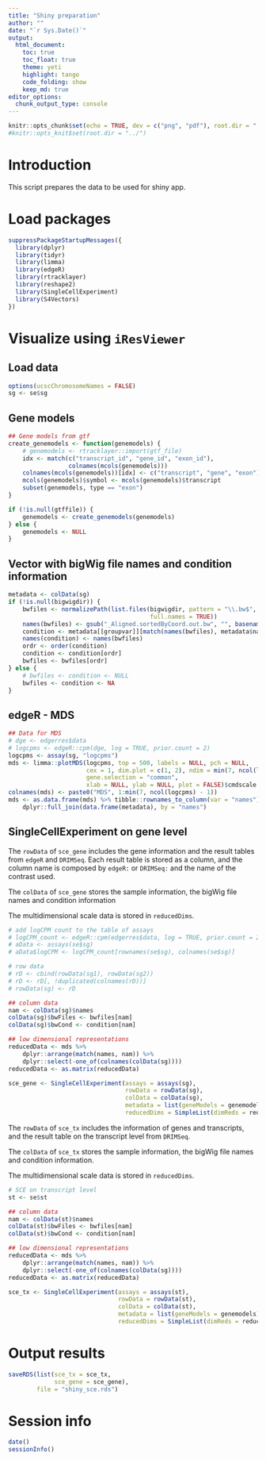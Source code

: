```yaml
---
title: "Shiny preparation"
author: ""
date: "`r Sys.Date()`"
output: 
  html_document:
    toc: true
    toc_float: true
    theme: yeti
    highlight: tango
    code_folding: show
    keep_md: true
editor_options: 
  chunk_output_type: console
---
```


```r
knitr::opts_chunk$set(echo = TRUE, dev = c("png", "pdf"), root.dir = "../")
#knitr::opts_knit$set(root.dir = "../")
```

# Introduction

This script prepares the data to be used for shiny app. 

# Load packages

```r
suppressPackageStartupMessages({
  library(dplyr)
  library(tidyr)
  library(limma)
  library(edgeR)
  library(rtracklayer)
  library(reshape2)
  library(SingleCellExperiment)
  library(S4Vectors)
})
```

# Visualize using `iResViewer`

## Load data

```r
options(ucscChromosomeNames = FALSE)
sg <- se$sg
```

## Gene models

```r
## Gene models from gtf
create_genemodels <- function(genemodels) {
    # genemodels <- rtracklayer::import(gtf_file)
    idx <- match(c("transcript_id", "gene_id", "exon_id"), 
                 colnames(mcols(genemodels)))
    colnames(mcols(genemodels))[idx] <- c("transcript", "gene", "exon")
    mcols(genemodels)$symbol <- mcols(genemodels)$transcript
    subset(genemodels, type == "exon")
}

if (!is.null(gtffile)) {
    genemodels <- create_genemodels(genemodels)
} else {
    genemodels <- NULL
}
```

## Vector with bigWig file names and condition information

```r
metadata <- colData(sg)
if (!is.null(bigwigdir)) {
    bwfiles <- normalizePath(list.files(bigwigdir, pattern = "\\.bw$", 
                                        full.names = TRUE))
    names(bwfiles) <- gsub("_Aligned.sortedByCoord.out.bw", "", basename(bwfiles))
    condition <- metadata[[groupvar]][match(names(bwfiles), metadata$names)]
    names(condition) <- names(bwfiles)
    ordr <- order(condition)
    condition <- condition[ordr]
    bwfiles <- bwfiles[ordr]
} else {
    # bwfiles <- condition <- NULL
    bwfiles <- condition <- NA
}
```

## edgeR - MDS

```r
## Data for MDS
# dge <- edgerres$data
# logcpms <- edgeR::cpm(dge, log = TRUE, prior.count = 2)
logcpms <- assay(sg, "logcpms")
mds <- limma::plotMDS(logcpms, top = 500, labels = NULL, pch = NULL,
                      cex = 1, dim.plot = c(1, 2), ndim = min(7, ncol(logcpms) - 1),
                      gene.selection = "common",
                      xlab = NULL, ylab = NULL, plot = FALSE)$cmdscale.out
colnames(mds) <- paste0("MDS", 1:min(7, ncol(logcpms) - 1))
mds <- as.data.frame(mds) %>% tibble::rownames_to_column(var = "names") %>%
    dplyr::full_join(data.frame(metadata), by = "names")
```

## SingleCellExperiment on gene level

The `rowData` of `sce_gene` includes the gene information and the result tables
from `edgeR` and `DRIMSeq`. Each result table is stored as a column, and the
column name is composed by `edgeR:` or `DRIMSeq:` and the name of the contrast
used. 

The `colData` of `sce_gene` stores the sample information, the bigWig file names
and condition information

The multidimensional scale data is stored in `reducedDims`.

```r

# add logCPM count to the table of assays
# logCPM_count <- edgeR::cpm(edgerres$data, log = TRUE, prior.count = 2)
# aData <- assays(se$sg)
# aData$logCPM <- logCPM_count[rownames(se$sg), colnames(se$sg)]

# row data
# rD <- cbind(rowData(sg1), rowData(sg2))
# rD <- rD[, !duplicated(colnames(rD))]
# rowData(sg) <- rD

## column data
nam <- colData(sg)$names
colData(sg)$bwFiles <- bwfiles[nam]
colData(sg)$bwCond <- condition[nam]

## low dimensional representations
reducedData <- mds %>%
    dplyr::arrange(match(names, nam)) %>%
    dplyr::select(-one_of(colnames(colData(sg))))
reducedData <- as.matrix(reducedData)

sce_gene <- SingleCellExperiment(assays = assays(sg), 
                                 rowData = rowData(sg),
                                 colData = colData(sg),
                                 metadata = list(geneModels = genemodels),
                                 reducedDims = SimpleList(dimReds = reducedData))
```

The `rowData` of `sce_tx` includes the information of genes and transcripts,
and the result table on the transcript level from `DRIMSeq`.

The `colData` of `sce_tx` stores the sample information, the bigWig file names
and condition information.

The multidimensional scale data is stored in `reducedDims`.

```r
# SCE on transcript level
st <- se$st

## column data
nam <- colData(st)$names
colData(st)$bwFiles <- bwfiles[nam]
colData(st)$bwCond <- condition[nam]

## low dimensional representations
reducedData <- mds %>%
    dplyr::arrange(match(names, nam)) %>%
    dplyr::select(-one_of(colnames(colData(sg))))
reducedData <- as.matrix(reducedData)

sce_tx <- SingleCellExperiment(assays = assays(st), 
                               rowData = rowData(st),
                               colData = colData(st),
                               metadata = list(geneModels = genemodels),
                               reducedDims = SimpleList(dimReds = reducedData))
```

# Output results

```r
saveRDS(list(sce_tx = sce_tx, 
             sce_gene = sce_gene),
        file = "shiny_sce.rds")
```

# Session info

```r
date()
sessionInfo()
```

